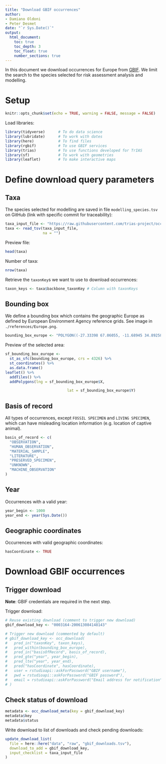 ```yaml
---
title: "Download GBIF occurrences"
author:
- Damiano Oldoni
- Peter Desmet
date: "`r Sys.Date()`"
output:
  html_document:
    toc: true
    toc_depth: 3
    toc_float: true
    number_sections: true
---
```


In this document we download occurrences for Europe from [GBIF](https://www.gbif.org). We limit the search to the species selected for risk assessment analysis and modelling.

# Setup

```r
knitr::opts_chunk$set(echo = TRUE, warning = FALSE, message = FALSE)
```

Load libraries:

```r
library(tidyverse)      # To do data science
library(lubridate)      # To work with dates
library(here)           # To find files
library(rgbif)          # To use GBIF services
library(trias)          # To use functions developed for TrIAS
library(sf)             # To work with geometries
library(leaflet)        # To make interactive maps
```

# Define download query parameters

## Taxa

The species selected for modelling are saved in file `modelling_species.tsv` on GitHub (link with specific commit for traceability):

```r
taxa_input_file <- "https://raw.githubusercontent.com/trias-project/occ-cube-alien/b22225d4eddb3bc6916f387c5a0d6dac3a38a90e/references/modelling_species.tsv"
taxa <- read_tsv(taxa_input_file,
                 na = "")
```

Preview file:

```r
head(taxa)
```
Number of taxa:

```r
nrow(taxa)
```

Retrieve the `taxonKey`s we want to use to download occurrences:

```r
taxon_keys <- taxa$backbone_taxonKey # Column with taxonKeys
```

## Bounding box

We define a bounding box which contains the geographic Europe as defined by European Environment Agency reference grids. See image in `./references/Europe.png`.

```r
bounding_box_europe <- "POLYGON((-27.33398 67.06055, -11.68945 34.89258, 24.3457 29.0918, 40.86914 33.83789, 45.90088 37.02393, 43.1543 48.7793, 37.79297 57.12891, 34.27734 75.76172, -15.99609 76.46484, -27.33398 67.06055))"
```

Preview of the selected area:

```r
sf_bounding_box_europe <- 
  st_as_sfc(bounding_box_europe, crs = 4326) %>%
  st_coordinates() %>%
  as.data.frame()
leaflet() %>%
  addTiles() %>%
  addPolygons(lng = sf_bounding_box_europe$X, 

                            lat = sf_bounding_box_europe$Y)
```

## Basis of record

All types of occurrences, except `FOSSIL SPECIMEN` and `LIVING SPECIMEN`, which can have misleading location information (e.g. location of captive animal).

```r
basis_of_record <- c(
  "OBSERVATION", 
  "HUMAN_OBSERVATION",
  "MATERIAL_SAMPLE", 
  "LITERATURE", 
  "PRESERVED_SPECIMEN", 
  "UNKNOWN", 
  "MACHINE_OBSERVATION"
)
```

## Year

Occurrences with a valid year:

```r
year_begin <- 1000
year_end <- year(Sys.Date())
```

## Geographic coordinates

Occurrences with valid geographic coordinates:

```r
hasCoordinate <- TRUE
```

# Download GBIF occurrences

## Trigger download

**Note**: GBIF credentials are required in the next step. 

Trigger download:

```r
# Reuse existing download (comment to trigger new download)
gbif_download_key <- "0003164-200613084148143"

# Trigger new download (commented by default)
# gbif_download_key <- occ_download(
#   pred_in("taxonKey", taxon_keys),
#   pred_within(bounding_box_europe),
#   pred_in("basisOfRecord", basis_of_record),
#   pred_gte("year", year_begin),
#   pred_lte("year", year_end),
#   pred("hasCoordinate", hasCoordinate),
#   user = rstudioapi::askForPassword("GBIF username"),
#   pwd = rstudioapi::askForPassword("GBIF password"),
#   email = rstudioapi::askForPassword("Email address for notification")
# )
```

## Check status of download

```r
metadata <- occ_download_meta(key = gbif_download_key)
metadata$key
metadata$status
```

Write download to list of downloads and check pending downloads:

```r
update_download_list(
  file = here::here("data", "raw", "gbif_downloads.tsv"), 
  download_to_add = gbif_download_key, 
  input_checklist = taxa_input_file
)
```
